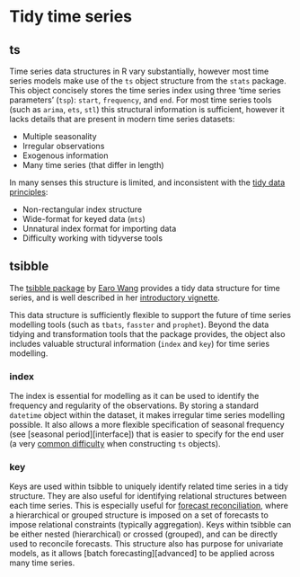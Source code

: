 # Tidy time series {#tsibble}

## ts

Time series data structures in R vary substantially, however most time series models make use of the `ts` object structure from the `stats` package. This object concisely stores the time series index using three 'time series parameters' (`tsp`): `start`, `frequency`, and `end`. For most time series tools (such as `arima`, `ets`, `stl`) this structural information is sufficient, however it lacks details that are present in modern time series datasets:

* Multiple seasonality
* Irregular observations
* Exogenous information
* Many time series (that differ in length)

In many senses this structure is limited, and inconsistent with the [tidy data principles](https://cran.r-project.org/web/packages/tidyr/vignettes/tidy-data.html):

* Non-rectangular index structure
* Wide-format for keyed data (`mts`)
* Unnatural index format for importing data
* Difficulty working with tidyverse tools

## tsibble

The [tsibble package](https://github.com/tidyverts/tsibble) by [Earo Wang](https://github.com/earowang) provides a tidy data structure for time series, and is well described in her [introductory vignette](https://pkg.earo.me/tsibble/articles/intro-tsibble.html).

This data structure is sufficiently flexible to support the future of time series modelling tools (such as `tbats`, `fasster` and `prophet`). Beyond the data tidying and transformation tools that the package provides, the object also includes valuable structural information (`index` and `key`) for time series modelling.

### index

The index is essential for modelling as it can be used to identify the frequency and regularity of the observations. By storing a standard `datetime` object within the dataset, it makes irregular time series modelling possible. It also allows a more flexible specification of seasonal frequency (see [seasonal period][interface]) that is easier to specify for the end user (a very [common difficulty](https://robjhyndman.com/hyndsight/seasonal-periods/) when constructing `ts` objects).

### key

Keys are used within tsibble to uniquely identify related time series in a tidy structure. They are also useful for identifying relational structures between each time series. This is especially useful for [forecast reconciliation](https://otexts.org/fpp2/hierarchical.html), where a hierarchical or grouped structure is imposed on a set of forecasts to impose relational constraints (typically aggregation). Keys within tsibble can be either nested (hierarchical) or crossed (grouped), and can be directly used to reconcile forecasts. This structure also has purpose for univariate models, as it allows [batch forecasting][advanced] to be applied across many time series.
